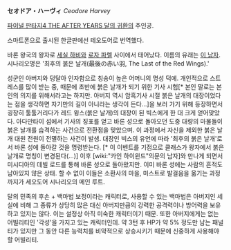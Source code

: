 '''セオドア・ハーヴィ''' ''Ceodore Harvey''

[[파이널 판타지4 THE AFTER YEARS 달의 귀환]]의 주인공.

스마트폰으로 출시된 한글판에선 테오도어로 번역했다.

바론 왕국의 왕자로 [[세실 하비]]와 [[로자 파렐]] 사이에서 태어났다. 이름의 유래는 [[골베자|이 남자]]. 시나리오명은 '최후의 붉은 날개(最後の赤い羽, The Last of the Red Wings).'

성군인 아버지와 덩달아 인자함으로 칭송이 높은 어머니의 명성 덕에. 개인적으로 스트레스를 많이 받는 중, 때문에 초반에 붉은 날개가 되기 위한 기사 시험[* 본인 말로는 본인의 의지를 위해서라고는 하지만. 아버지 역시 암흑기사 시절 붉은 날개의 대장이었다는 점을 생각하면 자기만의 길이 아니라는 생각이 든다...]을 보러 가기 위해 등장하면서 굉장히 툴툴거리다가 레드 윙스(붉은 날개)의 대장이 된 빅스에게 한 대 크게 얻어맞았다. 아다만타이 섬에서 기사의 징표를 얻고 바론 성으로 돌아오던 도중 대량의 마물들이 붉은 날개를 습격하는 사건으로 전환점을 맞았으며. 이 과정에서 자신을 제외한 붉은 날개 대원 전원이 전멸하는 사건이 발생. 대장인 빅스의 유언에 따라 '최후의 붉은 날개'로서 바론 성에 돌아갈 것을 명령받는다. [* 이 이벤트를 기점으로 클래스가 왕자에서 붉은 날개로 명칭이 변경된다(...)] 이후 [wiki:"카인 하이윈드"의문의 남자]와 만나게 되면서 미시디아의 데빌 로드를 통해 바론 성으로 돌아왔지만. 이미 바론 성에는 사람의 흔적도 남아있지 않은 상태. 할 수 없이 이들은 소환사의 마을, 미스트로 발걸음을 옮기는 과정까지가 세오도어 시나리오의 메인 루트.

달의 민족의 후손 + 백마법 보정이라는 캐릭터로, 사용할 수 있는 백마법은 아버지인 세실에 비해 그 종류가 상당히 많은 대신 아버지만큼의 강력한 공격력이나 방어력을 보유하고 있지는 않다. 이는 설정상 아직 미숙한 캐릭터이기 때문. 또한 아버지에게는 없는 어빌리티인 '각성'을 가지고 있는 캐릭터인데. 약 3턴 후 HP가 약 5% 정도만 남는 패널티가 있지만 그 동안 다른 능력치를 비약적으로 상승시키기 때문에 신중하게 사용해야 할 어빌리티.
